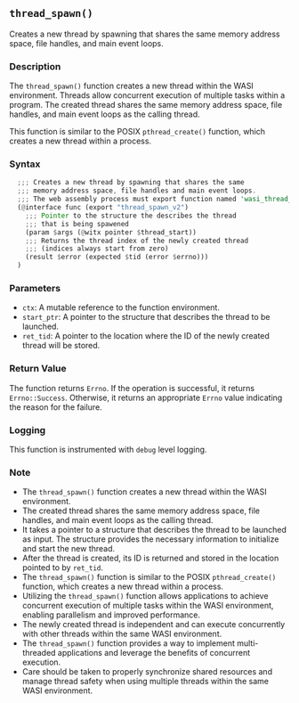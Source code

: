 ## `thread_spawn()`

Creates a new thread by spawning that shares the same memory address space, file handles, and main event loops.

### Description

The `thread_spawn()` function creates a new thread within the WASI environment. Threads allow concurrent execution of multiple tasks within a program. The created thread shares the same memory address space, file handles, and main event loops as the calling thread.

This function is similar to the POSIX `pthread_create()` function, which creates a new thread within a process.

### Syntax

```rust
  ;;; Creates a new thread by spawning that shares the same
  ;;; memory address space, file handles and main event loops.
  ;;; The web assembly process must export function named 'wasi_thread_start'
  (@interface func (export "thread_spawn_v2")
    ;;; Pointer to the structure the describes the thread
    ;;; that is being spawened
    (param $args (@witx pointer $thread_start))
    ;;; Returns the thread index of the newly created thread
    ;;; (indices always start from zero)
    (result $error (expected $tid (error $errno)))
  )
```

### Parameters

- `ctx`: A mutable reference to the function environment.
- `start_ptr`: A pointer to the structure that describes the thread to be launched.
- `ret_tid`: A pointer to the location where the ID of the newly created thread will be stored.

### Return Value

The function returns `Errno`. If the operation is successful, it returns `Errno::Success`. Otherwise, it returns an appropriate `Errno` value indicating the reason for the failure.

### Logging

This function is instrumented with `debug` level logging.

### Note

- The `thread_spawn()` function creates a new thread within the WASI environment.
- The created thread shares the same memory address space, file handles, and main event loops as the calling thread.
- It takes a pointer to a structure that describes the thread to be launched as input. The structure provides the necessary information to initialize and start the new thread.
- After the thread is created, its ID is returned and stored in the location pointed to by `ret_tid`.
- The `thread_spawn()` function is similar to the POSIX `pthread_create()` function, which creates a new thread within a process.
- Utilizing the `thread_spawn()` function allows applications to achieve concurrent execution of multiple tasks within the WASI environment, enabling parallelism and improved performance.
- The newly created thread is independent and can execute concurrently with other threads within the same WASI environment.
- The `thread_spawn()` function provides a way to implement multi-threaded applications and leverage the benefits of concurrent execution.
- Care should be taken to properly synchronize shared resources and manage thread safety when using multiple threads within the same WASI environment.
